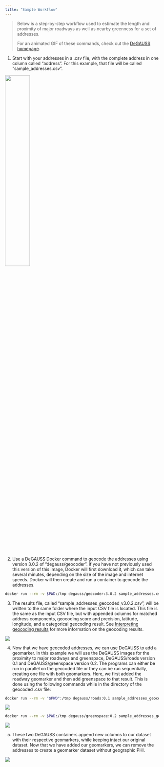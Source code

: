 ```yaml
---
title: "Sample Workflow"
---
```


> Below is a step-by-step workflow used to estimate the length and proximity of major roadways as well as nearby greenness for a set of addresses.
>
> For an animated GIF of these commands, check out the [DeGAUSS homepage](index.html).

1. Start with your addresses in a .csv file, with the complete address in one column called “address”. For this example, that file will be called “sample_addresses.csv”.

![](figs/sample/step1.png){width=40%}

2. Use a DeGAUSS Docker command to geocode the addresses using version 3.0.2 of “degauss/geocoder”. If you have not previously used this version of this image, Docker will first download it, which can take several minutes, depending on the size of the image and internet speeds. Docker will then create and run a container to geocode the addresses.  

```sh
docker run --rm -v $PWD:/tmp degauss/geocoder:3.0.2 sample_addresses.csv
```

3.	The results file, called “sample_addresses_geocoded_v3.0.2.csv”, will be written to the same folder where the input CSV file is located. This file is the same as the input CSV file, but with appended columns for matched address components, geocoding score and precision, latitude, longitude, and a categorical geocoding result. See [Interpreting geocoding results](https://degauss.org/using_degauss.html#Interpreting_geocoding_results) for more information on the geocoding results.

![](figs/sample/step3.png)

4.	Now that we have geocoded addresses, we can use DeGAUSS to add a geomarker. In this example we will use the DeGAUSS images for the proximity to major roadways and greenspace, DeGAUSS/roads version 0.1 and DeGAUSS/greenspace version 0.2. The programs can either be run in parallel on the geocoded file or they can be run sequentially, creating one file with both geomarkers. Here, we first added the roadway geomarker and then add greenspace to that result. This is done using the following commands while in the directory of the geocoded .csv file: 

```sh
docker run --rm -v "$PWD":/tmp degauss/roads:0.1 sample_addresses_geocoded_v3.0.2.csv
```

![](figs/sample/step4a.png)
```sh
docker run --rm -v $PWD:/tmp degauss/greenspace:0.2 sample_addresses_geocoded_v3.0.2_roads_400m_buffer.csv
```

![](figs/sample/step4b.png)

5.	These two DeGAUSS containers append new columns to our dataset with their respective geomarkers, while keeping intact our original dataset. Now that we have added our geomarkers, we can remove the addresses to create a geomarker dataset without geographic PHI. 

![](figs/sample/step5.png)
